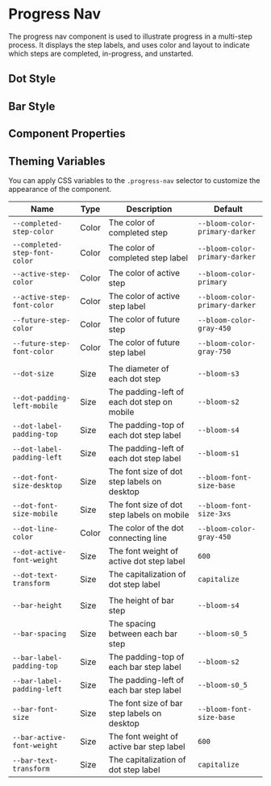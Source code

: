 
<Meta of={ProgressNavStories} />

# Progress Nav

The progress nav component is used to illustrate progress in a multi-step process. It displays the step labels, and uses color and layout to indicate which steps are completed, in-progress, and unstarted.

## Dot Style

<Canvas of={ProgressNavStories.Default} />

## Bar Style

<Canvas of={ProgressNavStories.barStyle} />

## Component Properties

<ArgTypes of={ProgressNav} />

## Theming Variables

You can apply CSS variables to the `.progress-nav` selector to customize the appearance of the component.

| Name                          | Type  | Description                                 | Default                        |
| ----------------------------- | ----- | ------------------------------------------- | ------------------------------ |
| `--completed-step-color`      | Color | The color of completed step                 | `--bloom-color-primary-darker` |
| `--completed-step-font-color` | Color | The color of completed step label           | `--bloom-color-primary-darker` |
| `--active-step-color`         | Color | The color of active step                    | `--bloom-color-primary`        |
| `--active-step-font-color`    | Color | The color of active step label              | `--bloom-color-primary-darker` |
| `--future-step-color`         | Color | The color of future step                    | `--bloom-color-gray-450`       |
| `--future-step-font-color`    | Color | The color of future step label              | `--bloom-color-gray-750`       |
|                               |       |                                             |                                |
| `--dot-size`                  | Size  | The diameter of each dot step               | `--bloom-s3`                   |
| `--dot-padding-left-mobile`   | Size  | The padding-left of each dot step on mobile | `--bloom-s2`                   |
| `--dot-label-padding-top`     | Size  | The padding-top of each dot step label      | `--bloom-s4`                   |
| `--dot-label-padding-left`    | Size  | The padding-left of each dot step label     | `--bloom-s1`                   |
| `--dot-font-size-desktop`     | Size  | The font size of dot step labels on desktop | `--bloom-font-size-base`       |
| `--dot-font-size-mobile`      | Size  | The font size of dot step labels on mobile  | `--bloom-font-size-3xs`        |
| `--dot-line-color`            | Color | The color of the dot connecting line        | `--bloom-color-gray-450`       |
| `--dot-active-font-weight`    | Size  | The font weight of active dot step label    | `600`                          |
| `--dot-text-transform`        | Size  | The capitalization of dot step label        | `capitalize`                   |
|                               |       |                                             |                                |
| `--bar-height`                | Size  | The height of bar step                      | `--bloom-s4`                   |
| `--bar-spacing`               | Size  | The spacing between each bar step           | `--bloom-s0_5`                 |
| `--bar-label-padding-top`     | Size  | The padding-top of each bar step label      | `--bloom-s2`                   |
| `--bar-label-padding-left`    | Size  | The padding-left of each bar step label     | `--bloom-s0_5`                 |
| `--bar-font-size`             | Size  | The font size of bar step labels on desktop | `--bloom-font-size-base`       |
| `--bar-active-font-weight`    | Size  | The font weight of active bar step label    | `600`                          |
| `--bar-text-transform`        | Size  | The capitalization of dot step label        | `capitalize`                   |
